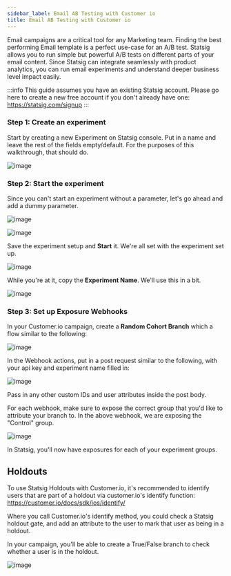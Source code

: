 ```yaml
---
sidebar_label: Email AB Testing with Customer io
title: Email AB Testing with Customer io
---
```


Email campaigns are a critical tool for any Marketing team.  Finding the best performing Email template is a perfect use-case for an A/B test.  Statsig allows you to run simple but powerful A/B tests on different parts of your email content.  Since Statsig can integrate seamlessly with product analytics, you can run email experiments and understand deeper business level impact easily.

:::info
This guide assumes you have an existing Statsig account.  Please go here to create a new free account if you don't already have one: https://statsig.com/signup
:::

### Step 1: Create an experiment

Start by creating a new Experiment on Statsig console. Put in a name and leave the rest of the fields empty/default.  For the purposes of this walkthrough, that should do.

![image](https://user-images.githubusercontent.com/74588208/210731384-8bbfc1e1-076c-4ae3-959a-ef1507801e71.png)

### Step 2: Start the experiment

Since you can't start an experiment without a parameter, let's go ahead and add a dummy parameter.

![image](https://user-images.githubusercontent.com/74588208/210316935-99f13616-c412-47c1-b9ab-99b90462805e.png)

![image](https://user-images.githubusercontent.com/74588208/210731687-0883c356-5cef-458d-a6aa-bfde9ad36f8b.png)

Save the experiment setup and **Start** it.  We're all set with the experiment set up.

![image](https://user-images.githubusercontent.com/74588208/210731969-decf481a-b6a2-41ee-b1c1-6b917bb18fab.png)

While you're at it, copy the **Experiment Name**.  We'll use this in a bit.

![image](https://user-images.githubusercontent.com/74588208/210732298-34c0e1f4-6485-425b-af07-fa535ad86396.png)

### Step 3: Set up Exposure Webhooks

In your Customer.io campaign, create a **Random Cohort Branch** which a flow similar to the following:

![image](https://user-images.githubusercontent.com/87334575/211873572-0966ae02-4a41-40a1-b55d-19378f1d0b98.png)

In the Webhook actions, put in a post request similar to the following, with your api key and experiment name filled in:

![image](https://user-images.githubusercontent.com/87334575/211873593-d48ed161-2a55-4099-8f06-7835ee82d011.png)

Pass in any other custom IDs and user attributes inside the post body. 

For each webhook, make sure to expose the correct group that you'd like to attribute your branch to. In the above webhook, we are exposing the "Control" group.

![image](https://user-images.githubusercontent.com/87334575/211873585-1b2da267-cd72-4c29-acde-d1888500ac36.png)

In Statsig, you'll now have exposures for each of your experiment groups.

## Holdouts

To use Statsig Holdouts with Customer.io, it's recommended to identify users that are part of a holdout via customer.io's identify function: https://customer.io/docs/sdk/ios/identify/

Where you call Customer.io's identify method, you could check a Statsig holdout gate, and add an attribute to the user to mark that user as being in a holdout. 

In your campaign, you'll be able to create a True/False branch to check whether a user is in the holdout.

![image](https://user-images.githubusercontent.com/87334575/211888584-a164d8bf-0d78-4a6b-86ab-ea336fd2bc3a.png)